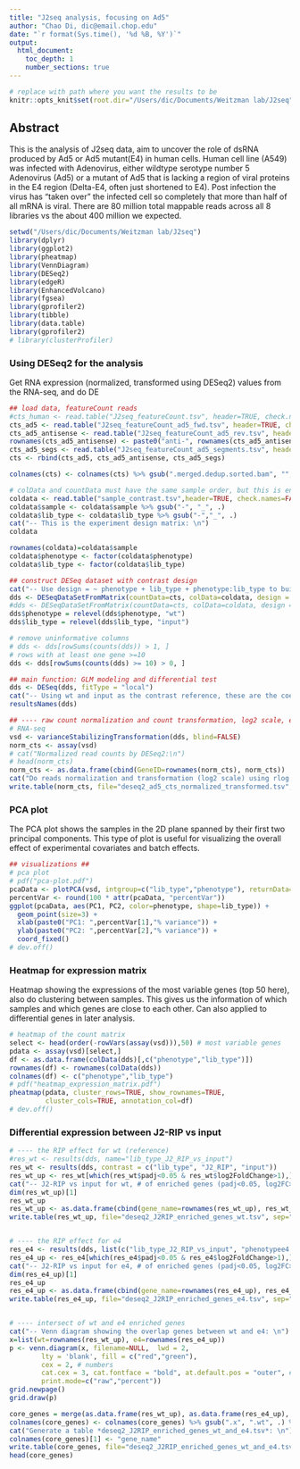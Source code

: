```yaml
---
title: "J2seq analysis, focusing on Ad5"
author: "Chao Di, dic@email.chop.edu"
date: "`r format(Sys.time(), '%d %B, %Y')`"
output:
  html_document:
    toc_depth: 1
    number_sections: true
---
```


```r
# replace with path where you want the results to be
knitr::opts_knit$set(root.dir="/Users/dic/Documents/Weitzman lab/J2seq")
```

## Abstract {-}
This is the analysis of J2seq data, aim to uncover the role of dsRNA produced by Ad5 or Ad5 mutant(E4) in human cells.
Human cell line (A549) was infected with Adenovirus, either wildtype serotype number 5 Adenovirus (Ad5) or a mutant of Ad5 that is lacking a region of viral proteins in the E4 region (Delta-E4, often just shortened to E4). Post infection the virus has "taken over" the infected cell so completely that more than half of all mRNA is viral. There are 80 million total mappable reads across all 8 libraries vs the about 400 million we expected.

```r
setwd("/Users/dic/Documents/Weitzman lab/J2seq")
library(dplyr)
library(ggplot2)
library(pheatmap)
library(VennDiagram)
library(DESeq2)
library(edgeR)
library(EnhancedVolcano)
library(fgsea)
library(gprofiler2)
library(tibble)
library(data.table)
library(gprofiler2)
# library(clusterProfiler)
```


### Using DESeq2 for the analysis {-}
Get RNA expression (normalized, transformed using DESeq2) values from the RNA-seq, and do DE
```r

## load data, featureCount reads
#cts_human <- read.table("J2seq_featureCount.tsv", header=TRUE, check.names=FALSE)
cts_ad5 <- read.table("J2seq_featureCount_ad5_fwd.tsv", header=TRUE, check.names=FALSE)
cts_ad5_antisense <- read.table("J2seq_featureCount_ad5_rev.tsv", header=TRUE, check.names=FALSE)
rownames(cts_ad5_antisense) <- paste0("anti-", rownames(cts_ad5_antisense))
cts_ad5_segs <- read.table("J2seq_featureCount_ad5_segments.tsv", header=TRUE, check.names=FALSE)
cts <- rbind(cts_ad5, cts_ad5_antisense, cts_ad5_segs)

colnames(cts) <- colnames(cts) %>% gsub(".merged.dedup.sorted.bam", "", .) %>% gsub("\\.", "_", .)

# colData and countData must have the same sample order, but this is ensured by the way we create the count matrix
coldata <- read.table("sample_contrast.tsv",header=TRUE, check.names=FALSE)
coldata$sample <- coldata$sample %>% gsub("-", "_", .)
coldata$lib_type <- coldata$lib_type %>% gsub("-","_", .)
cat("-- This is the experiment design matrix: \n")
coldata

rownames(coldata)=coldata$sample
coldata$phenotype <- factor(coldata$phenotype)
coldata$lib_type <- factor(coldata$lib_type)

## construct DESeq dataset with contrast design
cat("-- Use design = ~ phenotype + lib_type + phenotype:lib_type to build the Negative Binomial GLM (generalized linear model)...\n")
dds <- DESeqDataSetFromMatrix(countData=cts, colData=coldata, design = ~ phenotype + lib_type + phenotype:lib_type)
#dds <- DESeqDataSetFromMatrix(countData=cts, colData=coldata, design = ~ lib_type + phenotype + lib_type:phenotype)
dds$phenotype = relevel(dds$phenotype, "wt")
dds$lib_type = relevel(dds$lib_type, "input")

# remove uninformative columns
# dds <- dds[rowSums(counts(dds)) > 1, ]
# rows with at least one gene >=10
dds <- dds[rowSums(counts(dds) >= 10) > 0, ]

## main function: GLM modeling and differential test
dds <- DESeq(dds, fitType = "local")
cat("-- Using wt and input as the contrast reference, these are the coefficients:\n ")
resultsNames(dds)

## ---- raw count normalization and count transformation, log2 scale, either rlog or vst
# RNA-seq
vsd <- varianceStabilizingTransformation(dds, blind=FALSE)
norm_cts <- assay(vsd)
# cat("Normalized read counts by DESeq2:\n")
# head(norm_cts)
norm_cts <- as.data.frame(cbind(GeneID=rownames(norm_cts), norm_cts))
cat("Do reads normalization and transformation (log2 scale) using rlog or vst, and output a table to *deseq2_cts_normalized_transformed.tsv*. \n")
write.table(norm_cts, file="deseq2_ad5_cts_normalized_transformed.tsv", sep="\t", quote=FALSE, row.names=FALSE)

```

### PCA plot {-}
The PCA plot shows the samples in the 2D plane spanned by their first two principal components. This type of plot is useful for visualizing the overall effect of experimental covariates and batch effects.

```r
## visualizations ##
# pca plot
# pdf("pca-plot.pdf")
pcaData <- plotPCA(vsd, intgroup=c("lib_type","phenotype"), returnData=TRUE)
percentVar <- round(100 * attr(pcaData, "percentVar"))
ggplot(pcaData, aes(PC1, PC2, color=phenotype, shape=lib_type)) +
  geom_point(size=3) +
  xlab(paste0("PC1: ",percentVar[1],"% variance")) +
  ylab(paste0("PC2: ",percentVar[2],"% variance")) + 
  coord_fixed()
# dev.off()
```

### Heatmap for expression matrix {-}
Heatmap showing the expressions of the most variable genes (top 50 here),  also do clustering between samples. This gives us the information of which samples and which genes are close to each other. Can also applied to differential genes in later analysis.

```r
# heatmap of the count matrix
select <- head(order(-rowVars(assay(vsd))),50) # most variable genes
pdata <- assay(vsd)[select,]
df <- as.data.frame(colData(dds)[,c("phenotype","lib_type")])
rownames(df) <- rownames(colData(dds))
colnames(df) <- c("phenotype","lib_type")
# pdf("heatmap_expression_matrix.pdf")
pheatmap(pdata, cluster_rows=TRUE, show_rownames=TRUE,
         cluster_cols=TRUE, annotation_col=df)
# dev.off()
```


### Differential expression between J2-RIP vs input {-}

```r

# ---- the RIP effect for wt (reference)
#res_wt <- results(dds, name="lib_type_J2_RIP_vs_input")
res_wt <- results(dds, contrast = c("lib_type", "J2_RIP", "input"))
res_wt_up <- res_wt[which(res_wt$padj<0.05 & res_wt$log2FoldChange>1),]
cat("-- J2-RIP vs input for wt, # of enriched genes (padj<0.05, log2FC>1): \n")
dim(res_wt_up)[1]
res_wt_up
res_wt_up <- as.data.frame(cbind(gene_name=rownames(res_wt_up), res_wt_up))
write.table(res_wt_up, file="deseq2_J2RIP_enriched_genes_wt.tsv", sep="\t", quote=FALSE, row.names=FALSE)


# ---- the RIP effect for e4 
res_e4 <- results(dds, list(c("lib_type_J2_RIP_vs_input", "phenotypee4.lib_typeJ2_RIP")))
res_e4_up <- res_e4[which(res_e4$padj<0.05 & res_e4$log2FoldChange>1),]
cat("-- J2-RIP vs input for e4, # of enriched genes (padj<0.05, log2FC>1):  \n")
dim(res_e4_up)[1]
res_e4_up
res_e4_up <- as.data.frame(cbind(gene_name=rownames(res_e4_up), res_e4_up))
write.table(res_e4_up, file="deseq2_J2RIP_enriched_genes_e4.tsv", sep="\t", quote=FALSE, row.names=FALSE)


# ---- intersect of wt and e4 enriched genes
cat("-- Venn diagram showing the overlap genes between wt and e4: \n")
x=list(wt=rownames(res_wt_up), e4=rownames(res_e4_up))
p <- venn.diagram(x, filename=NULL,  lwd = 2,
        lty = 'blank', fill = c("red","green"),
        cex = 2, # numbers
        cat.cex = 3, cat.fontface = "bold", at.default.pos = "outer", # labels
        print.mode=c("raw","percent"))
grid.newpage()
grid.draw(p)

core_genes = merge(as.data.frame(res_wt_up), as.data.frame(res_e4_up), by='gene_name')
colnames(core_genes) <- colnames(core_genes) %>% gsub(".x", ".wt", .) %>% gsub(".y", ".e4", .) 
cat("Generate a table *deseq2_J2RIP_enriched_genes_wt_and_e4.tsv*: \n")
colnames(core_genes)[1] <- "gene_name" 
write.table(core_genes, file="deseq2_J2RIP_enriched_genes_wt_and_e4.tsv", sep="\t", quote=FALSE, row.names=FALSE)
head(core_genes)



```

